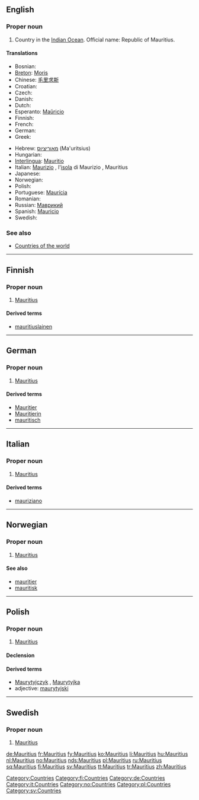 {{wikipedia}}
==English==

===Proper noun===
{{en-proper noun}}

# Country in the [[Indian Ocean]]. Official name: Republic of Mauritius.

====Translations====
{{trans-top|Republic of Mauritius}}
* Bosnian: {{t-|bs|Mauricijus|m}}
* [[Breton]]: [[Moris]]
* Chinese: [[毛里求斯]]
* Croatian: {{t-|hr|Mauricijus|m}}
* Czech: {{t-|cs|Mauricius|m}}
* Danish: {{t-|da|Mauritius}}
* Dutch: {{t+|nl|Mauritius}}
* Esperanto: [[Maŭricio]]
* Finnish: {{t+|fi|Mauritius}}
* French: {{t+|fr|Maurice}}
* German: {{t+|de|Mauritius}}
* Greek: {{t+|el|Μαυρίκιος|tr=Mauríkios}} {{m}}
{{trans-mid}}
* Hebrew: [[מאוריציוס]] (Ma'uritsius)
* Hungarian: {{t+|hu|Mauritius}}
* [[Interlingua]]: [[Mauritio]]
* Italian: [[Maurizio]] {{f}}, l'[[isola]] di Maurizio {{f}}, Mauritius
* Japanese: {{t-|ja|モーリシャス|tr=mōrishasu|sc=Jpan}}
* Norwegian: {{t+|no|Mauritius}}
* Polish: {{t+|pl|Mauritius}}
* Portuguese: [[Maurícia]]
* Romanian: {{t-|ro|Mauritius|n}}
* Russian: [[Маврикий]]
* Spanish: [[Mauricio]]
* Swedish: {{t+|sv|Mauritius}}
{{trans-bottom}}

===See also===
* [[Appendix:Countries of the world|Countries of the world]]

[[Category:Countries]]

----

==Finnish==
{{wikipedia|lang=fi}}

===Proper noun===
{{fi-noun|proper=true}}

# [[#English|Mauritius]]

====Derived terms====
* [[mauritiuslainen]]

[[Category:fi:Countries]]

----

==German==
{{wikipedia|lang=de}}

===Proper noun===
{{infl|de|proper noun|g=n}}

# [[#English|Mauritius]]

====Derived terms====
* [[Mauritier]]
* [[Mauritierin]]
* [[mauritisch]]

[[Category:de:Countries]]

----

==Italian==
{{wikipedia|lang=it}}

===Proper noun===
{{infl|it|proper noun|g=m}}

# [[#English|Mauritius]]

====Derived terms====
* [[mauriziano]]

[[Category:it:Countries]]

----

==Norwegian==

===Proper noun===
{{infl|no|proper noun}}

# [[#English|Mauritius]]

====See also====
* [[mauritier]]
* [[mauritisk]]

[[Category:no:Countries]]

----

==Polish==

===Proper noun===
{{infl|pl|proper noun|g=m}}

# [[#English|Mauritius]]

====Declension====
{{pl-decl-noun-sing
|Mauritius
|Mauritiusa
|Mauritiusowi
|Mauritius
|Mauritiusem
|Mauritiusie
|Mauritiusie
}}

====Derived terms====
* [[Maurytyjczyk]] {{m}}, [[Maurytyjka]] {{f}}
* adjective: [[maurytyjski]]

[[Category:pl:Countries]]

----

==Swedish==

===Proper noun===
{{infl|sv|proper noun}}

# [[#English|Mauritius]]

[[Category:sv:Countries]]

[[de:Mauritius]]
[[fr:Mauritius]]
[[fy:Mauritius]]
[[ko:Mauritius]]
[[li:Mauritius]]
[[hu:Mauritius]]
[[nl:Mauritius]]
[[no:Mauritius]]
[[nds:Mauritius]]
[[pl:Mauritius]]
[[ru:Mauritius]]
[[sq:Mauritius]]
[[fi:Mauritius]]
[[sv:Mauritius]]
[[tt:Mauritius]]
[[tr:Mauritius]]
[[zh:Mauritius]]